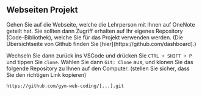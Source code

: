 
<Chapter>

## Webseiten Projekt

<section>
Gehen Sie auf die Webseite, welche die Lehrperson mit Ihnen auf OneNote geteilt hat.
Sie sollten dann Zugriff erhalten auf Ihr eigenes Repository (Code-Bibliothek), welche Sie für das Projekt verwenden werden.
(Die Übersichtseite von Github finden Sie [hier](https://github.com/dashboard).)

Wechseln Sie dann zurück ins VSCode und drücken Sie `CTRL + SHIFT + P` und
tippen Sie `clone`. Wählen Sie dann `Git: Clone` aus, und klonen Sie das
folgende Repository zu Ihnen auf den Computer. (stellen Sie sicher, dass Sie den
richtigen Link kopieren)

```text
https://github.com/gym-web-coding/[...].git
```

</section>

</Chapter>
